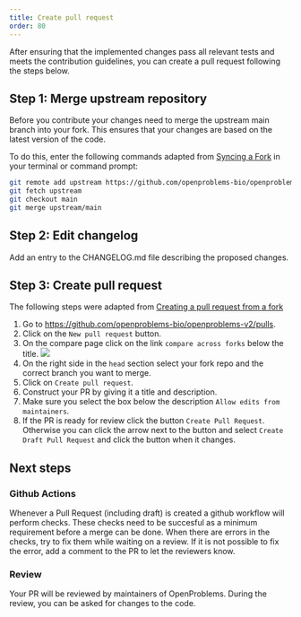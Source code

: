```yaml
---
title: Create pull request
order: 80
---
```


After ensuring that the implemented changes pass all relevant tests and meets the contribution guidelines, you can create a pull request following the steps below.

## Step 1: Merge upstream repository

Before you contribute your changes need to merge the upstream main branch into your fork. This ensures that your changes are based on the latest version of the code. 

To do this, enter the following commands adapted from [Syncing a Fork](https://docs.github.com/en/pull-requests/collaborating-with-pull-requests/working-with-forks/syncing-a-fork#syncing-a-fork-branch-from-the-command-line) in your terminal or command prompt:

```bash
git remote add upstream https://github.com/openproblems-bio/openproblems-v2.git
git fetch upstream
git checkout main
git merge upstream/main
```

## Step 2: Edit changelog

Add an entry to the CHANGELOG.md file describing the proposed changes.

## Step 3: Create pull request

The following steps were adapted from [Creating a pull request from a fork](https://docs.github.com/en/pull-requests/collaborating-with-pull-requests/proposing-changes-to-your-work-with-pull-requests/creating-a-pull-request-from-a-fork)

1. Go to <https://github.com/openproblems-bio/openproblems-v2/pulls>.
2. Click on the `New pull request` button.
3. On the compare page click on the link `compare across forks` below the title. ![](../images/compare_across_forks.png)
4. On the right side in the `head` section select your fork repo and the correct branch you want to merge.
5. Click on `Create pull request`.
6. Construct your PR by giving it a title and description.
7. Make sure you select the box below the description `Allow edits from maintainers`.
8. If the PR is ready for review click the button `Create Pull Request`. Otherwise you can click the arrow next to the button and select `Create Draft Pull Request` and click the button when it changes.

## Next steps

### Github Actions

Whenever a Pull Request (including draft) is created a github workflow will perform checks. These checks need to be succesful as a minimum requirement before a merge can be done.
When there are errors in the checks, try to fix them while waiting on a review. If it is not possible to fix the error, add a comment to the PR to let the reviewers know.

### Review

Your PR will be reviewed by maintainers of OpenProblems. During the review, you can be asked for changes to the code.
